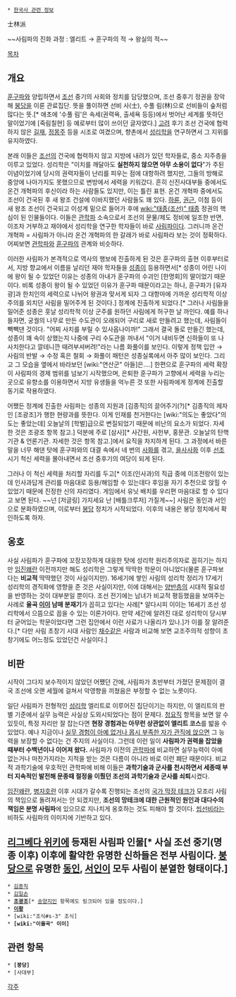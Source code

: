  * [[한국사 관련 정보]]

士林派

~~사림파의 진화 과정 : 엘리트 → 훈구파의 적 → 왕실의 적~~

[[목차]]
== 개요 ==
[[훈구파]]와 양립하면서 [[조선]] 중기의 사회와 정치를 담당했으며, 조선 중후기 정권을 장악해 [[붕당]]을 이룬 관료집단. 뜻을 풀이하면 선비 사(士), 수풀 림(林)으로 선비들이 숲처럼 많다는 뜻.[* 애초에 '수풀 림'은 속세(권력욕, 출세욕 등등)에서 벗어난 세계를 뜻하던 말이었기에 [죽림칠현] 등 예로부터 많이 쓰이던 글자였다.] [[고려]] 후기 조선 건국에 협력하지 않은 [[길재]], [[정몽주]] 등을 시조로 여겼으며, 향촌에서 [[성리학]]을 연구하면서 그 지위를 유지하였다.

본래 이들은 [[조선]]의 건국에 협력하지 않고 지방에 내려가 있던 학자들로, 중소 지주층을 이루고 있었다. 성리학은 "이치를 깨달아도 '''실천하지 않으면 아무 소용이 없다'''"가 주된 이념이었기에 당시의 권력자들이 난리를 피우는 점에 대항하려 했지만, 그들의 방해로 중앙에 나아가지도 못했으므로 변방에서 세력을 키워갔다. 흔히 신진사대부들 중에서도 온건 개혁파의 후신이라 하는 사람들도 있지만, 이는 틀린 표현. 온건 개혁파 중에서도 조선이 건국된 후 새 왕조 건설에 이바지했던 사람들도 꽤 있다. [[하륜]], [[권근]], 이첨 등이 새 왕조 조선이 건국되고 이성계 밑으로 들어가 후에 [[wiki:"태종(조선)" 태종]] 정권의 핵심이 된 인물들이다. 이들은 [[관학파]] 소속으로서 조선의 문물/제도 정비에 일조한 반면, 이조차 거부하고 재야에서 성리학을 연구한 학자들이 바로 [[사림파]]이다. 그러니까 온건 개혁파 = 사림파가 아니라 온건 개혁파의 한 갈래가 바로 사림파라 보는 것이 정확하다. 어찌보면 [[관학파]]와 [[훈구파]]의 관계와 비슷하다.

이러한 사림파가 본격적으로 역사의 행보에 진출하게 된 것은 훈구파의 출현 이후부터로서, 지방 향교에서 이름을 날리던 재야 학자들을 [[성종]]이 등용하면서[* 성종이 어린 나이에 왕이 될 수 있었던 이유는 성종의 아내가 훈구파의 수괴인 [한명회]의 딸이었기 때문이다. 비록 성종이 왕이 될 수 있었던 이유가 훈구파 때문이라고는 하나, 훈구파가 [유자광]과 한치인의 세력으로 나뉘어 왕권과 맞서게 되자 그 대항마에 가까운 성리학적 이상주의를 외치던 사림을 밀어주게 된 것이다.] 정계에 진출하게 되었다.[* 그러나 사림들을 밀어준 성종은 훗날 성리학적 이상 군주를 원하던 사림에게 허구한 날 까인다. 예를 하나 들자면, 궁궐의 나무로 만든 수도관이 오래되어 구리로 새로 만들려고 했는데, 사림들이 빽빽댄 것이다. "어찌 사치를 부릴 수 있사옵나이까!" 그래서 결국 돌로 만들긴 했는데, 성종이 꽤 속이 상했는지 나중에 구리 수도관을 꺼내서 "이거 내비두면 신하들이 또 나 사치한다고 깔테니깐 때려부셔버려!"라는 나름 화풀이를 보인다. 이렇게 정책 입안 → 사림의 반발 → 수정 혹은 철회 → 화풀이 패턴은 성종실록에서 아주 많이 보인다. 그리고 그 모습을 옆에서 바라보던 [wiki:"연산군" 아들]은….] 한편으로 훈구파의 세력 확장이 사림파의 경제 범위를 넘보기 시작했으며, 은퇴한 훈구파가 고향에서 세력을 누리는 곳으로 유향소를 이용하면서 지방 유생들을 억누른 것 또한 사림파에게 정계에 진출할 동기로 작용하였다.

어쨌든 정계에 진출한 사림파는 성종의 지원과 [김종직]의 끌어주기(?)[* 김종직의 제자인 [조광조]가 행한 현량과를 뜻한다. 이게 인재를 천거한다는 [wiki:"의도는 좋았다"의도는 좋았는데] 오늘날의 [학벌]급으로 변질되었기 때문에 비난의 요소가 되었다. 자세한 것은 조광조 항목 참고.] 덕분에 주로 [삼사][* 사간원, 사헌부, 홍문관. 오늘날의 탄핵기관 & 언론기관. 자세한 것은 항목 참고.]에서 요직을 차지하게 된다. 그 과정에서 바른말을 너무 해댄 탓에 훈구파와의 대결 속에서 네 번의 [[사화]]를 겪고, [[을사사화]] 이후 [[선조]] 시기 척신 세력을 몰아내면서 조선 중후기의 여당이 되게 된다.

그러나 이 척신 세력을 처리할 자리를 두고[* 이조(인사과)의 직급 중에 이조전랑이 있는데 인사과답게 관리를 마음대로 등용/해임할 수 있는데다 후임을 자기 추천으로 앉힐 수 있었기 때문에 진정한 신의 자리였다. 게임에서 유닛 배치를 우리편 마음대로 할 수 있다고 보면 된다. ~~넌 [저글링] 가지세요 난 [배틀크루저] 가질게~~] 사림은 동인과 서인으로 분화하였으며, 이로부터 [[붕당]] 정치가 시작되었다. 이후의 내용은 붕당 정치에서 확인하도록 하자.

== 옹호 ==
사실 사림파가 훈구파에 꼬장꼬장하게 대응한 탓에 성리학 원리주의자로 꼽히기는 하지만 [[임진왜란]] 이전까지만 해도 성리학은 그렇게 딱딱한 학문이 아니었다(물론 훈구파보다는 '''비교적''' 딱딱했던 것이 사실이지만). 16세기에 쌓인 사림의 성리학 정리가 17세기 성리학의 경직화에 영향을 준 것은 사실이지만, 이에 대해서는 [[양반]]층의 시대적 필요성을 반영하는 것이 대부분일 뿐이다. 조선 전기에는 남녀가 비교적 평등했음을 보여주는 사례로 '''율곡 [[이이]] 남매 분재기'''가 꼽히고 있다는 사례[* 알다시피 이이는 16세기 조선 성리학에서 으뜸으로 꼽을 수 있는 이론가이다. 만약 세간에 알려진 대로 성리학이 당시부터 굳어있는 학문이었다면 그런 집안에서 이런 사료가 나올리가 있나.]가 이를 잘 알려준다.[* 다만 사림 초창기 시대 사람인 [[채수]]같은 사람과 비교해 보면 교조주의적 성향이 초창기에도 어느정도 있었던건 사실이다.]

== 비판 ==
시작이 그다지 보수적이지 않았던 어쨌던 간에, 사림파가 초반부터 가졌던 문제점이 결국 조선에 오랜 세월에 걸쳐서 악영향을 끼쳤음은 부정할 수 없는 노릇이다.

일단 사림파가 전형적인 [[성리학]] 엘리트로 이루어진 집단이기는 하지만, 이 엘리트의 판별 기준에서 실무 능력은 사실상 도외시되었다는 점이 문제다. [[청요직]] 항목을 보면 알 수 있듯이, 특정 자리만 잘 잡는다면 '''현장 경험과는 아무런 상관없이 엘리트 코스'''를 밟을 수 있었다. 예나 지금이나 [[낙하산 인사|실무 경험이 아예 없거나 몹시 부족한 자가 관직에 앉으면]] 그 능력을 보장할 수 없다는 건 주지의 사실이다. 그런데 이런 일이 '''사림파가 권력을 잡았을 때부터 수백년이나 이어져 왔다.''' 사림파가 이전의 [[관학파]]에 비교하면 실무능력이 아예 없는거나 마찬가지라는 지적을 받는 것은 다름이 아니라 바로 이런 폐단 때문이다. 비교적 과학기술에 우호적인 관학파에 비해 이들은 '''과학기술과 군사를 천시하면서 세종때 부터 지속적인 발전해 문종때 절정을 이뤘던 조선의 과학기술과 군사를 쇠퇴'''시켰다.

[[임진왜란]], [[병자호란]] 이후 시대가 갈수록 진행되는 조선의 [[국가 막장 테크]]가 모조리 사림의 책임으로 돌려져서는 안 되겠지만, '''조선의 망테크에 대한 근원적인 원인과 대다수의 책임은 분명 사림파'''에 있으므로 지나치게 옹호하는 것도 피해야 할 것이다. [[씹선비]]라는 비하도 사림파의 이미지에 기반하고 있다.

== [[리그베다 위키]]에 등재된 사림파 인물[* 사실 조선 중기(명종 이후) 이후에 활약한 유명한 신하들은 전부 사림이다. [[붕당]]으로 유명한 [[동인]], [[서인]]이 모두 사림이 분열한 형태이다.] ==

 * [[김종직]]
 * [[김일손]]
 * '''[[조광조]]'''[* [[송양지인]] 항목에도 링크되어 있을 정도이다.]
 * '''[[이황]]'''
 * [wiki:"조식#s-3" 조식]
 * '''[wiki:"이율곡" 이이]'''

== 관련 항목 ==
 * '''[붕당]'''
 * [사대부]

[[각주]]
